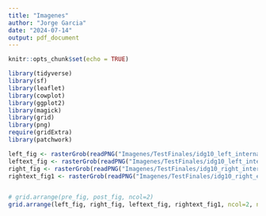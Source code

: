 ```yaml
---
title: "Imagenes"
author: "Jorge Garcia"
date: "2024-07-14"
output: pdf_document
---
```


```r
knitr::opts_chunk$set(echo = TRUE)
```

```r
library(tidyverse)
library(sf)
library(leaflet)
library(cowplot)
library(ggplot2)
library(magick)
library(grid)
library(png)
require(gridExtra)
library(patchwork)
```


```r

left_fig <- rasterGrob(readPNG("Imagenes/TestFinales/idg10_left_internal.png"), interpolate=TRUE)
leftext_fig <- rasterGrob(readPNG("Imagenes/TestFinales/idg10_left_internal.png"), interpolate=TRUE) 
right_fig <- rasterGrob(readPNG("Imagenes/TestFinales/idg10_right_internal.png"), interpolate=TRUE)
rightext_fig1 <- rasterGrob(readPNG("Imagenes/TestFinales/idg10_right_external.png"), interpolate=TRUE) 


# grid.arrange(pre_fig, post_fig, ncol=2)
grid.arrange(left_fig, right_fig, leftext_fig, rightext_fig1, ncol=2, nrow = 2)


```